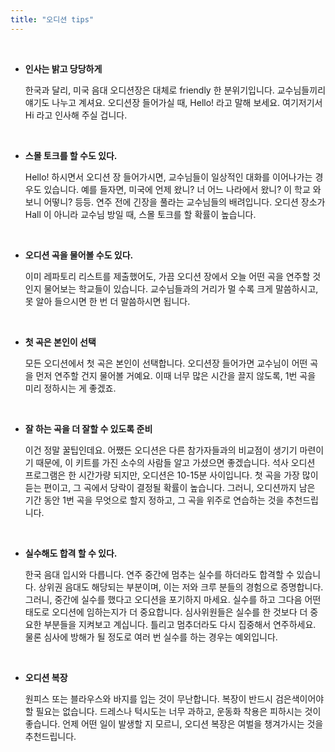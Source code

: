```yaml
---
title: "오디션 tips"
---
```


<br />

- **인사는 밝고 당당하게**

  한국과 달리, 미국 음대 오디션장은 대체로 friendly 한 분위기입니다. 교수님들끼리 얘기도 나누고 계셔요. 오디션장 들어가실 때, Hello! 라고 말해 보세요. 여기저기서 Hi 라고 인사해 주실 겁니다.

<br />

- **스몰 토크를 할 수도 있다.**

  Hello! 하시면서 오디션 장 들어가시면, 교수님들이 일상적인 대화를 이어나가는 경우도 있습니다. 예를 들자면, 미국에 언제 왔니? 너 어느 나라에서 왔니? 이 학교 와보니 어떻니? 등등. 연주 전에 긴장을 풀라는 교수님들의 배려입니다. 오디션 장소가 Hall 이 아니라 교수님 방일 때, 스몰 토크를 할 확률이 높습니다.

<br />

- **오디션 곡을 물어볼 수도 있다.**

  이미 레파토리 리스트를 제출했어도, 가끔 오디션 장에서 오늘 어떤 곡을 연주할 것인지 물어보는 학교들이 있습니다. 교수님들과의 거리가 멀 수록 크게 말씀하시고, 못 알아 들으시면 한 번 더 말씀하시면 됩니다.

<br />

- **첫 곡은 본인이 선택**

  모든 오디션에서 첫 곡은 본인이 선택합니다. 오디션장 들어가면 교수님이 어떤 곡을 먼저 연주할 건지 물어볼 거예요. 이때 너무 많은 시간을 끌지 않도록, 1번 곡을 미리 정하시는 게 좋겠죠.

<br />

- **잘 하는 곡을 더 잘할 수 있도록 준비**

  이건 정말 꿀팁인데요. 어쨌든 오디션은 다른 참가자들과의 비교점이 생기기 마련이기 때문에, 이 키트를 가진 소수의 사람들 알고 가셨으면 좋겠습니다. 석사 오디션 프로그램은 한 시간가량 되지만, 오디션은 10-15분 사이입니다. 첫 곡을 가장 많이 듣는 편이고, 그 곡에서 당락이 결정될 확률이 높습니다. 그러니, 오디션까지 남은 기간 동안 1번 곡을 무엇으로 할지 정하고, 그 곡을 위주로 연습하는 것을 추천드립니다.

<br />

- **실수해도 합격 할 수 있다.**

  한국 음대 입시와 다릅니다. 연주 중간에 멈추는 실수를 하더라도 합격할 수 있습니다. 상위권 음대도 해당되는 부분이며, 이는 저와 크루 분들의 경험으로 증명합니다. 그러니, 중간에 실수를 했다고 오디션을 포기하지 마세요. 실수를 하고 그다음 어떤 태도로 오디션에 임하는지가 더 중요합니다. 심사위원들은 실수를 한 것보다 더 중요한 부분들을 지켜보고 계십니다. 틀리고 멈추더라도 다시 집중해서 연주하세요. 물론 심사에 방해가 될 정도로 여러 번 실수를 하는 경우는 예외입니다.

<br />

- **오디션 복장**

  원피스 또는 블라우스와 바지를 입는 것이 무난합니다. 복장이 반드시 검은색이어야 할 필요는 없습니다. 드레스나 턱시도는 너무 과하고, 운동화 착용은 피하시는 것이 좋습니다. 언제 어떤 일이 발생할 지 모르니, 오디션 복장은 여벌을 챙겨가시는 것을 추천드립니다.
